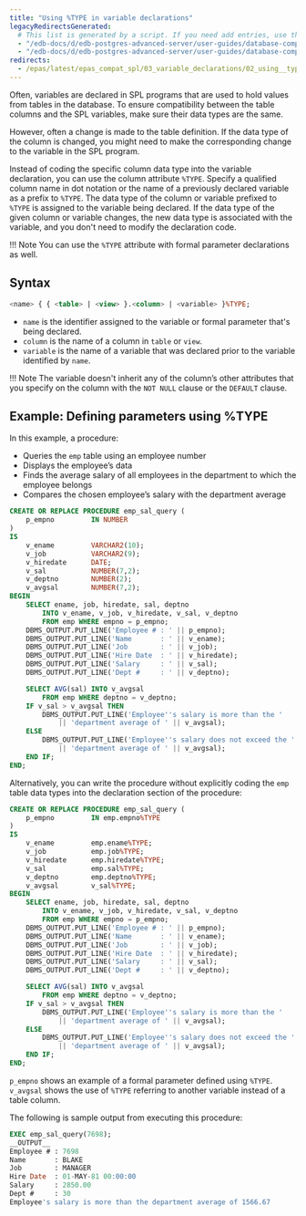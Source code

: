 ```yaml
---
title: "Using %TYPE in variable declarations"
legacyRedirectsGenerated:
  # This list is generated by a script. If you need add entries, use the `legacyRedirects` key.
  - "/edb-docs/d/edb-postgres-advanced-server/user-guides/database-compatibility-for-oracle-developers-guide/9.6/Database_Compatibility_for_Oracle_Developers_Guide_v9.6.1.058.html"
  - "/edb-docs/d/edb-postgres-advanced-server/user-guides/database-compatibility-for-oracle-developers-guide/9.5/Database_Compatibility_for_Oracle_Developers_Guide.1.152.html"
redirects:
  - /epas/latest/epas_compat_spl/03_variable_declarations/02_using__type_in_variable_declarations/ #generated for docs/epas/reorg-role-use-case-mode
---
```


<div id="[using]()%_type_in_variable_declarations" class="registered_link"></div>

Often, variables are declared in SPL programs that are used to hold values from tables in the database. To ensure compatibility between the table columns and the SPL variables, make sure their data types are the same.

However, often a change is made to the table definition. If the data type of the column is changed, you might need to make the corresponding change to the variable in the SPL program.

Instead of coding the specific column data type into the variable declaration, you can use the column attribute `%TYPE`. Specify a qualified column name in dot notation or the name of a previously declared variable as a prefix to `%TYPE`. The data type of the column or variable prefixed to `%TYPE` is assigned to the variable being declared. If the data type of the given column or variable changes, the new data type is associated with the variable, and you don't need to modify the declaration code.

!!! Note
    You can use the `%TYPE` attribute with formal parameter declarations as well.

## Syntax 

```sql
<name> { { <table> | <view> }.<column> | <variable> }%TYPE;
```

-  `name` is the identifier assigned to the variable or formal parameter that's being declared. 
-  `column` is the name of a column in `table` or `view`. 
-  `variable` is the name of a variable that was declared prior to the variable identified by `name`.

!!! Note
    The variable doesn't inherit any of the column’s other attributes that you specify on the column with the `NOT NULL` clause or the `DEFAULT` clause.

## Example: Defining parameters using %TYPE

In this example, a procedure:

-  Queries the `emp` table using an employee number
-  Displays the employee’s data
-  Finds the average salary of all employees in the department to which the employee belongs
-  Compares the chosen employee’s salary with the department average

```sql
CREATE OR REPLACE PROCEDURE emp_sal_query (
    p_empno         IN NUMBER
)
IS
    v_ename         VARCHAR2(10);
    v_job           VARCHAR2(9);
    v_hiredate      DATE;
    v_sal           NUMBER(7,2);
    v_deptno        NUMBER(2);
    v_avgsal        NUMBER(7,2);
BEGIN
    SELECT ename, job, hiredate, sal, deptno
        INTO v_ename, v_job, v_hiredate, v_sal, v_deptno
        FROM emp WHERE empno = p_empno;
    DBMS_OUTPUT.PUT_LINE('Employee # : ' || p_empno);
    DBMS_OUTPUT.PUT_LINE('Name       : ' || v_ename);
    DBMS_OUTPUT.PUT_LINE('Job        : ' || v_job);
    DBMS_OUTPUT.PUT_LINE('Hire Date  : ' || v_hiredate);
    DBMS_OUTPUT.PUT_LINE('Salary     : ' || v_sal);
    DBMS_OUTPUT.PUT_LINE('Dept #     : ' || v_deptno);

    SELECT AVG(sal) INTO v_avgsal
        FROM emp WHERE deptno = v_deptno;
    IF v_sal > v_avgsal THEN
        DBMS_OUTPUT.PUT_LINE('Employee''s salary is more than the '
            || 'department average of ' || v_avgsal);
    ELSE
        DBMS_OUTPUT.PUT_LINE('Employee''s salary does not exceed the '
            || 'department average of ' || v_avgsal);
    END IF;
END;
```

Alternatively, you can write the procedure without explicitly coding the `emp` table data types into the declaration section of the procedure:

```sql
CREATE OR REPLACE PROCEDURE emp_sal_query (
    p_empno         IN emp.empno%TYPE
)
IS
    v_ename         emp.ename%TYPE;
    v_job           emp.job%TYPE;
    v_hiredate      emp.hiredate%TYPE;
    v_sal           emp.sal%TYPE;
    v_deptno        emp.deptno%TYPE;
    v_avgsal        v_sal%TYPE;
BEGIN
    SELECT ename, job, hiredate, sal, deptno
        INTO v_ename, v_job, v_hiredate, v_sal, v_deptno
        FROM emp WHERE empno = p_empno;
    DBMS_OUTPUT.PUT_LINE('Employee # : ' || p_empno);
    DBMS_OUTPUT.PUT_LINE('Name       : ' || v_ename);
    DBMS_OUTPUT.PUT_LINE('Job        : ' || v_job);
    DBMS_OUTPUT.PUT_LINE('Hire Date  : ' || v_hiredate);
    DBMS_OUTPUT.PUT_LINE('Salary     : ' || v_sal);
    DBMS_OUTPUT.PUT_LINE('Dept #     : ' || v_deptno);

    SELECT AVG(sal) INTO v_avgsal
        FROM emp WHERE deptno = v_deptno;
    IF v_sal > v_avgsal THEN
        DBMS_OUTPUT.PUT_LINE('Employee''s salary is more than the '
            || 'department average of ' || v_avgsal);
    ELSE
        DBMS_OUTPUT.PUT_LINE('Employee''s salary does not exceed the '
            || 'department average of ' || v_avgsal);
    END IF;
END;
```

`p_empno` shows an example of a formal parameter defined using `%TYPE`. `v_avgsal` shows the use of `%TYPE` referring to another variable instead of a table column.

The following is sample output from executing this procedure:

```sql
EXEC emp_sal_query(7698);
__OUTPUT__
Employee # : 7698
Name       : BLAKE
Job        : MANAGER
Hire Date  : 01-MAY-81 00:00:00
Salary     : 2850.00
Dept #     : 30
Employee's salary is more than the department average of 1566.67
```
